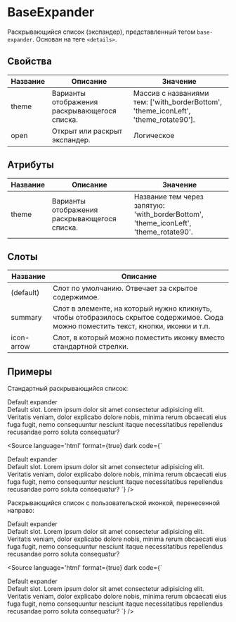 
# BaseExpander

Раскрывающийся список (экспандер), представленный тегом `base-expander`. Основан на теге `<details>`.

## Свойства

| Название | Описание                                     | Значение                                                                            |
|----------|----------------------------------------------|-------------------------------------------------------------------------------------|
| theme    | Варианты отображения раскрывающегося списка. | Массив с названиями тем: ['with_borderBottom', 'theme_iconLeft', 'theme_rotate90']. |
| open     | Открыт или раскрыт экспандер.                | Логическое                                                                          |

## Атрибуты

| Название | Описание                                     | Значение                                                                            |
|----------|----------------------------------------------|-------------------------------------------------------------------------------------|
| theme    | Варианты отображения раскрывающегося списка. | Название тем через запятую: 'with_borderBottom', 'theme_iconLeft', 'theme_rotate90'.|

## Слоты

| Название   | Описание                                                                                                                             |
|------------|--------------------------------------------------------------------------------------------------------------------------------------|
| (default)  | Слот по умолчанию. Отвечает за скрытое содержимое.                                                                                   |
| summary    | Слот в элементе, на который нужно кликнуть, чтобы отобразилось скрытое содержимое. Сюда можно поместить текст, кнопки, иконки и т.п. |
| icon-arrow | Слот, в который можно поместить иконку вместо стандартной стрелки. 

## Примеры

Стандартный раскрывающийся список:

<Canvas>
  <base-expander>
    <div slot="summary">Default expander</div>
    Default slot. Lorem ipsum dolor sit amet consectetur adipisicing elit. Veritatis veniam, dolor explicabo dolore nobis, minima rerum obcaecati eius fuga fugit, nemo consequuntur nesciunt itaque necessitatibus repellendus recusandae porro soluta consequatur?
  </base-expander>
</Canvas>

<Source
language='html'
format={true}
dark
code={`
<base-expander>
  <div slot="summary">Default expander</div>
  Default slot. Lorem ipsum dolor sit amet consectetur adipisicing elit.
  Veritatis veniam, dolor explicabo dolore nobis, minima rerum obcaecati eius fuga fugit,
  nemo consequuntur nesciunt itaque necessitatibus repellendus
  recusandae porro soluta consequatur?
</base-expander>
`}
/>

Раскрывающийся список с пользовательской иконкой, перенесенной направо:

<Canvas>
  <base-expander theme="theme_iconLeft,theme_rotate90">
    <div slot="summary">Default expander</div>
    <span slot="icon-arrow" className="FontIcon name_caretDown"></span>
    Default slot. Lorem ipsum dolor sit amet consectetur adipisicing elit. Veritatis veniam, dolor explicabo dolore nobis, minima rerum obcaecati eius fuga fugit, nemo consequuntur nesciunt itaque necessitatibus repellendus recusandae porro soluta consequatur?
  </base-expander>
</Canvas>

<Source
language='html'
format={true}
dark
code={`
<base-expander theme="theme_iconLeft,theme_rotate90">
  <div slot="summary">Default expander</div>
  <span slot="icon-arrow" class="FontIcon name_caretDown"></span>
  Default slot. Lorem ipsum dolor sit amet consectetur adipisicing elit.
  Veritatis veniam, dolor explicabo dolore nobis, minima rerum obcaecati eius fuga fugit,
  nemo consequuntur nesciunt itaque necessitatibus repellendus
  recusandae porro soluta consequatur?
</base-expander>
`}
/>
